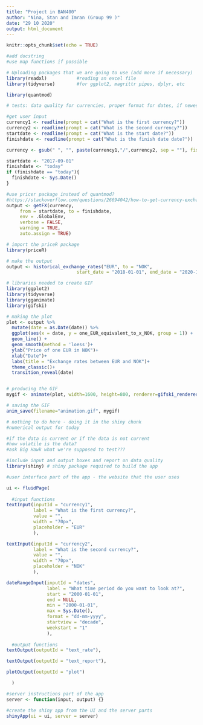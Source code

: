 ```yaml
---
title: "Project in BAN400"
author: "Nina, Stan and Imran (Group 99 )"
date: "29 10 2020"
output: html_document
---
```


```r
knitr::opts_chunk$set(echo = TRUE)

#add docstring
#use map functions if possible

# Uploading packages that we are going to use (add more if necessary)
library(readxl)           #reading an excel file
library(tidyverse)        #for ggplot2, magrittr pipes, dplyr, etc
```

```r
library(quantmod)

# tests: data quality for currencies, proper format for dates, if newest data is not from today, inform the user that data is eg. from yesterday (report)

#get user input
currency1 <- readline(prompt = cat("What is the first currency?"))
currency2 <- readline(prompt = cat("What is the second currency?"))
startdate <- readline(prompt = cat("What is the start date?"))
finishdate <- readline(prompt = cat("What is the finish date date?"))

currency <- gsub(" ", "", paste(currency1,"/",currency2, sep = ""), fixed = TRUE)

startdate <- "2017-09-01"
finishdate <- "today"
if (finishdate == "today"){
  finishdate <- Sys.Date()
}

#use pricer package instead of quantmod?
#https://stackoverflow.com/questions/26694042/how-to-get-currency-exchange-rates-in-r
output <- getFX(currency,
     from = startdate, to = finishdate,
     env = .GlobalEnv,
     verbose = FALSE,
     warning = TRUE,
     auto.assign = TRUE)

```

```r

# import the priceR package
library(priceR)

# make the output
output <- historical_exchange_rates("EUR", to = "NOK",
                          start_date = "2018-01-01", end_date = "2020-11-21")

# libraries needed to create GIF
library(ggplot2)
library(tidyverse)
library(gganimate)
library(gifski)

# making the plot
plot <- output %>% 
  mutate(date = as.Date(date)) %>% 
  ggplot(aes(x = date, y = one_EUR_equivalent_to_x_NOK, group = 1)) +
  geom_line() +
  geom_smooth(method = 'loess')+
  ylab("Price of one EUR in NOK")+
  xlab("Date")+
  labs(title = "Exchange rates between EUR and NOK")+
  theme_classic()+
  transition_reveal(date)


# producing the GIF
mygif <- animate(plot, width=1600, height=800, renderer=gifski_renderer(loop=FALSE))  

# saving the GIF
anim_save(filename="animation.gif", mygif)


```

```r
# nothing to do here - doing it in the shiny chunk
#numerical output for today
```

```r
#if the data is current or if the data is not current
#how volatile is the data?
#ask Big Hawk what we're supposed to test???
```

```r
#include input and output boxes and report on data quality
library(shiny) # shiny package required to build the app

#user interface part of the app - the website that the user uses

ui <- fluidPage(
  
  #input functions
textInput(inputId = "currency1", 
          label = "What is the first currency?",
          value = "",
          width = "70px",
          placeholder = "EUR"
          ),

textInput(inputId = "currency2", 
          label = "What is the second currency?",
          value = "",
          width = "70px",
          placeholder = "NOK"
          ),

dateRangeInput(inputId = "dates",
               label = "What time period do you want to look at?",
               start = "2000-01-01",
               end = NULL,
               min = "2000-01-01",
               max = Sys.Date(),
               format = "dd-mm-yyyy",
               startview = "decade",
               weekstart = "1"
               ),
  
  #output functions
textOutput(outputId = "text_rate"),

textOutput(outputId = "text_report"),

plotOutput(outputId = "plot")

  )

#server instructions part of the app
server <- function(input, output) {}

#create the shiny app from the UI and the server parts
shinyApp(ui = ui, server = server)


```

